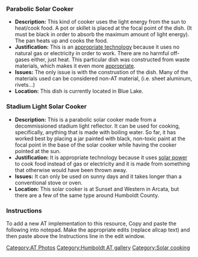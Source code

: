 ===Parabolic Solar Cooker===
*'''Description:''' This kind of cooker uses the light energy from the sun to heat/cook food.   A pot or skillet is placed at the focal point of the dish. (It must be black in order to absorb the maximum amount of light energy). The pan heats up and cooks the food. 
*'''Justification:''' This is an [[appropriate technology]] because it uses no natural gas or electricity in order to work. There are no harmful off-gases either, just heat. This particular dish was constructed from waste materials, which makes it even more [[appropriate]]. 
*'''Issues:''' The only issue is with the construstion of the dish. Many of the materials used can be considered non-AT material, (i.e. sheet aluminum, rivets...)
*'''Location:''' This dish is currently located in Blue Lake. 

{{Gallery
|width=400
|height=300
|lines=0
|Image:aleiha_dish.jpg|
}}

===Stadium Light Solar Cooker===
*'''Description:''' This is a parabolic solar cooker made from a decommissioned stadium light reflector. It can be used for cooking, specifically, anything that is made with boiling water. So far, it has worked best by placing a jar painted with black, non-toxic paint at the focal point in the base of the solar cooker while having the cooker pointed at the sun.
*'''Justification:''' It is appropriate technology because it uses [[solar power]] to cook food instead of gas or electricity and it is made from something that otherwise would have been thrown away.
*'''Issues:''' It can only be used on sunny days and it takes longer than a conventional stove or oven.
*'''Location:''' This solar cooker is at Sunset and Western in Arcata, but there are a few of the same type around Humboldt County.

{{Gallery
|width=400
|height=300
|lines=0
|Image:stadiumparaboliccooker.jpg|
}}

===Instructions===
To add a new AT implementation to this resource, Copy and paste the following into notepad. Make the appropriate edits (replace allcap text) and then paste above the Instructions line in the edit window. 

{{template:Parras AT}}

[[Category:AT Photos]]  
[[Category:Humboldt AT gallery]]
[[Category:Solar cooking]]